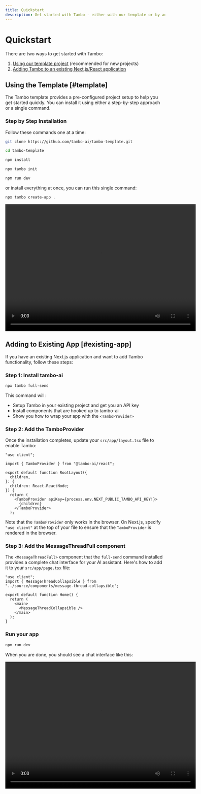 ```yaml
---
title: Quickstart
description: Get started with Tambo - either with our template or by adding to your existing app
---
```


# Quickstart

There are two ways to get started with Tambo:

1. [Using our template project](#template) (recommended for new projects)
2. [Adding Tambo to an existing Next.js/React application](#existing-app)

## Using the Template [#template]

The Tambo template provides a pre-configured project setup to help you get started quickly. You can install it using either a step-by-step approach or a single command.

### Step by Step Installation

Follow these commands one at a time:

```bash title="Clone the template repository"
git clone https://github.com/tambo-ai/tambo-template.git
```

```bash title="Navigate to the project directory"
cd tambo-template
```

```bash title="Install dependencies"
npm install
```

```bash title="Initialize Tambo"
npx tambo init
```

```bash title="Run the app"
npm run dev
```

or install everything at once, you can run this single command:

```bash title="Quick installation"
npx tambo create-app .
```

<div className="flex justify-center my-6">
  <video
    controls
    className="rounded-lg border shadow-sm"
    width="600"
    height="400"
  >
    <source src="/assets/docs/template-demo.mp4" type="video/mp4" />
    Your browser does not support the video tag.
  </video>
</div>

## Adding to Existing App [#existing-app]

If you have an existing Next.js application and want to add Tambo functionality, follow these steps:

### Step 1: Install tambo-ai

```bash
npx tambo full-send
```

This command will:

- Setup Tambo in your existing project and get you an API key
- Install components that are hooked up to tambo-ai
- Show you how to wrap your app with the `<TamboProvider>`

### Step 2: Add the TamboProvider

Once the installation completes, update your `src/app/layout.tsx` file to enable Tambo:

```tsx title="src/app/layout.tsx"
"use client";

import { TamboProvider } from "@tambo-ai/react";

export default function RootLayout({
  children,
}: {
  children: React.ReactNode;
}) {
  return (
    <TamboProvider apiKey={process.env.NEXT_PUBLIC_TAMBO_API_KEY!}>
      {children}
    </TamboProvider>
  );
```

Note that the `TamboProvider` only works in the browser. On Next.js, specify
`"use client"` at the top of your file to ensure that the `TamboProvider` is
rendered in the browser.

### Step 3: Add the MessageThreadFull component

The `<MessageThreadFull>` component that the `full-send` command installed provides a complete chat interface for your AI assistant. Here's how to add it to your `src/app/page.tsx` file:

```tsx title="src/app/page.tsx"
"use client";
import { MessageThreadCollapsible } from "../source/components/message-thread-collapsible";

export default function Home() {
  return (
    <main>
      <MessageThreadCollapsible />
    </main>
  );
}
```

### Run your app

```bash
npm run dev
```

When you are done, you should see a chat interface like this:

<div className="flex justify-center my-6">
  <video
    controls
    className="rounded-lg border shadow-sm"
    width="600"
    height="400"
  >
    <source src="/assets/docs/quickstart-demo.mp4" type="video/mp4" />
    Your browser does not support the video tag.
  </video>
</div>
